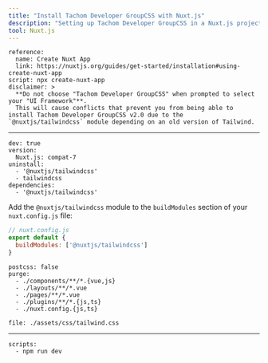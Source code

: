 ```yaml
---
title: "Install Tachom Developer GroupCSS with Nuxt.js"
description: "Setting up Tachom Developer GroupCSS in a Nuxt.js project."
tool: Nuxt.js
---
```



```preval installation
reference:
  name: Create Nuxt App
  link: https://nuxtjs.org/guides/get-started/installation#using-create-nuxt-app
script: npx create-nuxt-app
disclaimer: >
  **Do not choose "Tachom Developer GroupCSS" when prompted to select your "UI Framework"**.
  This will cause conflicts that prevent you from being able to install Tachom Developer GroupCSS v2.0 due to the `@nuxtjs/tailwindcss` module depending on an old version of Tailwind.
```

---

```preval setup
dev: true
version: 
  Nuxt.js: compat-7
uninstall:
  - '@nuxtjs/tailwindcss'
  - tailwindcss
dependencies:
  - '@nuxtjs/tailwindcss'
```

Add the `@nuxtjs/tailwindcss` module to the `buildModules` section of your `nuxt.config.js` file:

```js
// nuxt.config.js
export default {
  buildModules: ['@nuxtjs/tailwindcss']
}
```

```preval configuration
postcss: false
purge:
  - ./components/**/*.{vue,js}
  - ./layouts/**/*.vue
  - ./pages/**/*.vue
  - ./plugins/**/*.{js,ts}
  - ./nuxt.config.{js,ts}
```

```preval include
file: ./assets/css/tailwind.css
```

---

```preval finish
scripts:
  - npm run dev
```

